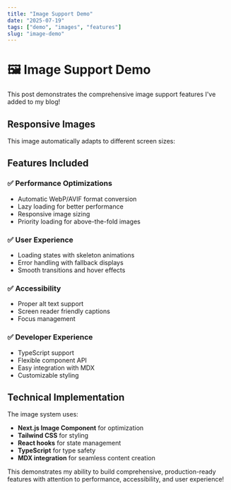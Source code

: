 ```yaml
---
title: "Image Support Demo"
date: "2025-07-19"
tags: ["demo", "images", "features"]
slug: "image-demo"
---
```


# 🖼️ Image Support Demo

This post demonstrates the comprehensive image support features I've added to my blog!

## Responsive Images

This image automatically adapts to different screen sizes:

<ResponsiveImage 
  src="https://images.unsplash.com/photo-1506905925346-21bda4d32df4?w=1200&h=800&fit=crop" 
  alt="Code on a computer screen"
  caption="Programming is an art form"
  priority
/>

## Features Included

### ✅ Performance Optimizations
- Automatic WebP/AVIF format conversion
- Lazy loading for better performance
- Responsive image sizing
- Priority loading for above-the-fold images

### ✅ User Experience
- Loading states with skeleton animations
- Error handling with fallback displays
- Smooth transitions and hover effects

### ✅ Accessibility
- Proper alt text support
- Screen reader friendly captions
- Focus management

### ✅ Developer Experience
- TypeScript support
- Flexible component API
- Easy integration with MDX
- Customizable styling

## Technical Implementation

The image system uses:
- **Next.js Image Component** for optimization
- **Tailwind CSS** for styling
- **React hooks** for state management
- **TypeScript** for type safety
- **MDX integration** for seamless content creation

This demonstrates my ability to build comprehensive, production-ready features with attention to performance, accessibility, and user experience! 